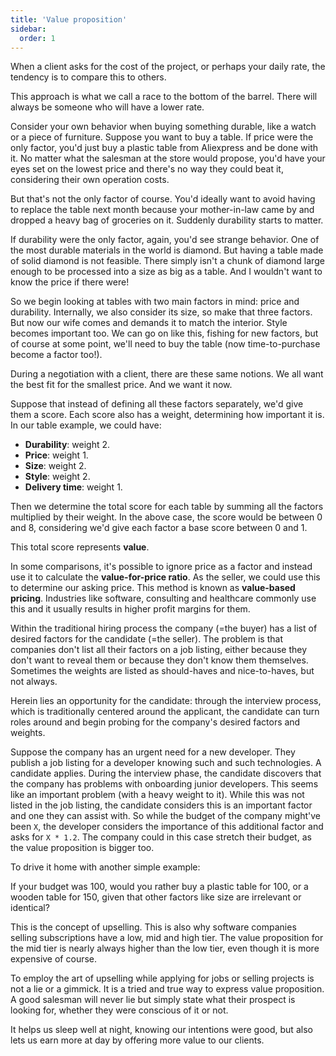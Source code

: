 ---
title: 'Value proposition'
sidebar:
  order: 1
---

When a client asks for the cost of the project, or perhaps your daily rate, the tendency is to compare this to others.

This approach is what we call a race to the bottom of the barrel. There will always be someone who will have a lower rate.

Consider your own behavior when buying something durable, like a watch or a piece of furniture. Suppose you want to buy a table. If price were the only factor, you'd just buy a plastic table from Aliexpress and be done with it. No matter what the salesman at the store would propose, you'd have your eyes set on the lowest price and there's no way they could beat it, considering their own operation costs.

But that's not the only factor of course. You'd ideally want to avoid having to replace the table next month because your mother-in-law came by and dropped a heavy bag of groceries on it. Suddenly durability starts to matter.

If durability were the only factor, again, you'd see strange behavior. One of the most durable materials in the world is diamond. But having a table made of solid diamond is not feasible. There simply isn't a chunk of diamond large enough to be processed into a size as big as a table. And I wouldn't want to know the price if there were!

So we begin looking at tables with two main factors in mind: price and durability. Internally, we also consider its size, so make that three factors. But now our wife comes and demands it to match the interior. Style becomes important too. We can go on like this, fishing for new factors, but of course at some point, we'll need to buy the table (now time-to-purchase become a factor too!).

During a negotiation with a client, there are these same notions. We all want the best fit for the smallest price. And we want it now.

Suppose that instead of defining all these factors separately, we'd give them a score. Each score also has a weight, determining how important it is. In our table example, we could have:

* **Durability**: weight 2.
* **Price**: weight 1.
* **Size**: weight 2.
* **Style**: weight 2.
* **Delivery time**: weight 1.

Then we determine the total score for each table by summing all the factors multiplied by their weight. In the above case, the score would be between 0 and 8, considering we'd give each factor a base score between 0 and 1.

This total score represents **value**.

In some comparisons, it's possible to ignore price as a factor and instead use it to calculate the **value-for-price ratio**. As the seller, we could use this to determine our asking price. This method is known as **value-based pricing**. Industries like software, consulting and healthcare commonly use this and it usually results in higher profit margins for them.

Within the traditional hiring process the company (=the buyer) has a list of desired factors for the candidate (=the seller). The problem is that companies don't list all their factors on a job listing, either because they don't want to reveal them or because they don't know them themselves. Sometimes the weights are listed as should-haves and nice-to-haves, but not always.

Herein lies an opportunity for the candidate: through the interview process, which is traditionally centered around the applicant, the candidate can turn roles around and begin probing for the company's desired factors and weights.

Suppose the company has an urgent need for a new developer. They publish a job listing for a developer knowing such and such technologies. A candidate applies. During the interview phase, the candidate discovers that the company has problems with onboarding junior developers. This seems like an important problem (with a heavy weight to it). While this was not listed in the job listing, the candidate considers this is an important factor and one they can assist with. So while the budget of the company might've been `X`, the developer considers the importance of this additional factor and asks for `X * 1.2`. The company could in this case stretch their budget, as the value proposition is bigger too.

To drive it home with another simple example:

If your budget was 100, would you rather buy a plastic table for 100, or a wooden table for 150, given that other factors like size are irrelevant or identical?

This is the concept of upselling. This is also why software companies selling subscriptions have a low, mid and high tier. The value proposition for the mid tier is nearly always higher than the low tier, even though it is more expensive of course.

To employ the art of upselling while applying for jobs or selling projects is not a lie or a gimmick. It is a tried and true way to express value proposition. A good salesman will never lie but simply state what their prospect is looking for, whether they were conscious of it or not.

It helps us sleep well at night, knowing our intentions were good, but also lets us earn more at day by offering more value to our clients.
